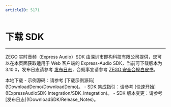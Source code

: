```yaml
---
articleID: 5171
---
```


# 下载 SDK

- - -

ZEGO 实时音频（Express Audio）SDK 由深圳市即构科技有限公司提供，您可以在本页面获取适用于 Web 客户端的 Express-Audio SDK，当前可下载版本为 3.10.0，发布日志请参考 [发布日志](!DownloadSDK/Release_Notes)，合规事宜请参考 [ZEGO 安全合规白皮书](/policies-and-agreements/zego-security-and-compliance-white-paper)。

<Card title="Express SDK v3.10.0" href="https://artifact-sdk.zego.im/webplatform/ZegoExpress-Web.zip" target="_blank">
本地下载
</Card>

<Note title="说明">
- 示例源码：请参考 [下载示例源码](!DownloadDemo/DownloadDemo)。
- SDK 集成指引：请参考 [快速开始](!ExpressAudioSDK-Integration/SDK_Integration)。
- SDK 版本变更：请参考 [发布日志](!DownloadSDK/Release_Notes)。
</Note>

